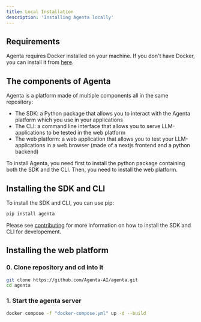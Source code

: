 ```yaml
---
title: Local Installation
description: 'Installing Agenta locally'
---
```


## Requirements

Agenta requires Docker installed on your machine. If you don't have Docker, you can install it from [here](https://docs.docker.com/get-docker/).

## The components of Agenta
Agenta is a platform made of multiple components all in the same repository:
- The SDK: a Python package that allows you to interact with the Agenta platform which you use in your applications
- The CLI: a command line interface that allows you to serve LLM-applications to be tested in the web platform
- The web platform: a web application that allows you to test your LLM-applications in a web browser (made of a nextjs frontend and a python backend)

To install Agenta, you need first to install the python package containing both the SDK and the CLI. Then, you need to install the web platform.

## Installing the SDK and CLI

To install the SDK and CLI, you can use pip:

```bash
pip install agenta
```

Please see [contributing](/docs/contributing/development-mode) for more information on how to install the SDK and CLI for developement.

## Installing the web platform

### 0. Clone repository and cd into it

```bash
git clone https://github.com/Agenta-AI/agenta.git
cd agenta
```

### 1. Start the agenta server

```bash
docker compose -f "docker-compose.yml" up -d --build
```
